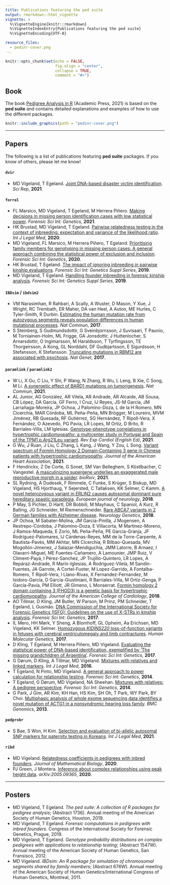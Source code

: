 ```yaml
---
title: Publications featuring the ped suite
output: rmarkdown::html_vignette
vignette: >
  %\VignetteEngine{knitr::rmarkdown}
  %\VignetteIndexEntry{Publications featuring the ped suite}
  %\VignetteEncoding{UTF-8}

resource_files:
  - pedinr-cover.png
---
```


```r
knitr::opts_chunk$set(echo = FALSE, 
                      fig.align = "center",
                      collapse = TRUE,
                      comment = "#>")
```


## Book
The book [Pedigree Analysis in R](https://www.elsevier.com/books/pedigree-analysis-in-r/vigeland/978-0-12-824430-2) (Academic Press, 2021) is based on the **ped suite** and contains detailed explanations and examples of how to use the different packages.

```r
knitr::include_graphics(path = "pedinr-cover.png")
```


---


## Papers
The following is a list of publications featuring **ped suite** packages. If you know of others, please let me know!

#### **`dvir`**
* MD Vigeland, T Egeland. [Joint DNA-based disaster victim identification](https://doi.org/10.1038/s41598-021-93071-5). *Sci Rep*, **2021**.

#### **`forrel`**
* FL Marsico, MD Vigeland, T Egeland, M Herrera Piñero. [Making decisions in missing person identification cases with low statistical power](https://doi.org/10.1016/j.fsigen.2021.102519). *Forensic Sci Int: Genetics*, **2021**.
* HK Brustad, MD Vigeland, T Egeland. [Pairwise relatedness testing in the context of inbreeding: expectation and variance of the likelihood ratio](https://doi.org/10.1007/s00414-020-02426-6). *Int J Legal Med*, **2020**.
* MD Vigeland, FL Marsico, M Herrera Piñero, T Egeland. [Prioritising family members for genotyping in missing person cases: A general approach combining the statistical power of exclusion and inclusion](https://doi.org/10.1016/j.fsigen.2020.102376). *Forensic Sci Int: Genetics*, **2020**.
* HK Brustad, T Egeland. [The impact of ignoring inbreeding in pairwise kinship evaluations](https://doi.org/10.1016/j.fsigss.2019.10.052). *Forensic Sci Int: Genetics Suppl Series*, **2019**.
* MD Vigeland, T Egeland. [Handling founder inbreeding in forensic kinship analysis](https://doi.org/10.1016/j.fsigss.2019.10.175). *Forensic Sci Int: Genetics Suppl Series*, **2019**.

#### **`IBDsim`** / **`ibdsim2`**
* VM Narasimhan, R Rahbari, A Scally, A Wuster, D Mason, Y Xue, J Wright, RC Trembath, ER Maher, DA van Heel, A Auton, ME Hurles, C Tyler-Smith, R Durbin. [Estimating the human mutation rate from autozygous segments reveals population differences in human mutational processes](https://doi.org/10.1038/s41467-017-00323-y). *Nat Commun*, **2017**.
* S Steinberg, S Gudmundsdottir, G Sveinbjornsson, J Suvisaari, T Paunio, M Torniainen-Holm, ML Frigge, GA Jonsdottir, J Huttenlocher, S Arnarsdottir, O Ingimarsson, M Haraldsson, T Tyrfingsson, TE Thorgeirsson, A Kong, GL Norddahl, DF Gudbjartsson, E Sigurdsson, H Stefansson, K Stefansson. [Truncating mutations in RBM12 are associated with psychosis](https://doi.org/10.1038/ng.3894). *Nat Genet*, **2017**.

#### **`paramlink`** / **`paramlink2`**
* W Li, X Gu, C Liu, Y Shi, P Wang, N Zhang, R Wu, L Leng, B Xie, C Song, M Li. [A synergetic effect of BARD1 mutations on tumorigenesis](https://doi.org/10.1038/s41467-021-21519-3). *Nat Commun*, **2021**. 
* AL Junior, AG González, AR Vilela, AR Andrade, ÁR Alcaide, AB Sousa, CB López, DA García, GF Ferro, I Cruz, IJ Reyes, JS-M García, JM Larrañaga-Moreira, JP Ochoa, J Palomino-Doza, L de la H Romero, MN Cicerchia, MAR Córdoba, ML Peña-Peña, MN Brögger, M Loureiro, MVM Jiménez, RB Quesada, RF Gutiérrez, SG Hernández, T Ripoll-Vera, X Fernández, O Azevedo, PG Pavía, LR Lopes, M Ortiz, D Brito, R Barriales-Villa, LM Iglesias. [Genotype-phenotype correlations in hypertrophic cardiomyopathy: a multicenter study in Portugal and Spain of the TPM1 p.Arg21Leu variant](https://doi.org/10.1016/j.rec.2021.01.001). *Rev Esp Cardiol (English Ed)*, **2021**.
* G Wu, J Ruan, J Liu, C Zhang, L Kang, J Wang, Y Zou, L Song. [Variant spectrum of Formin Homology 2 Domain‐Containing 3 gene in Chinese patients with hypertrophic cardiomyopathy](https://doi.org/10.1161/JAHA.120.018236). *Journal of the American Heart Association*, **2021**.
* F Hendrickx, Z De Corte, G Sonet, SM Van Belleghem, S Köstlbacher, C Vangestel. [A masculinizing supergene underlies an exaggerated male reproductive morph in a spider](https://doi.org/10.1101/2021.02.09.430505). *bioRxiv*, **2021**.
* SL Rydning, A Dudesek, F Rimmele, C Funke, S Krüger, S Biskup, MD Vigeland, HS Hjorthaug, Y Sejersted, C Tallaksen, KK Selmer, C Kamm. [A novel heterozygous variant in ERLIN2 causes autosomal dominant pure hereditary spastic paraplegia](https://doi.org/10.1111/ene.13625). *European journal of neurology*, **2018**.
* P May, S Pichler, D Hartl, DR Bobbili, M Mayhaus, C Spaniol, A Kurz, R Balling, JG Schneider, M Riemenschneider. [Rare ABCA7 variants in 2 German families with Alzheimer disease](https://doi.org/10.1212/NXG.0000000000000224). *Neurology Genetics*, **2018**.
* JP Ochoa, M Sabater-Molina, JM García-Pinilla, J Mogensen, A Restrepo-Córdoba, J Palomino-Doza, E Villacorta, M Martinez-Moreno, J Ramos-Maqueda, E Zorio, ML Peña-Peña, PE García-Granja, JF Rodríguez-Palomares, IJ Cárdenas-Reyes, MM de la Torre-Carpente, A Bautista-Pavés, MM Akhtar, MN Cicerchia, R Bilbao-Quesada, MV Mogollón-Jimenez, J Salazar-Mendiguchía, JMM Latorre, B Arnaez, I Olavarri-Miguel, ME Fuentes-Cañamero, A Lamounier, JMP Ruiz, V Climent-Payá, I Pérez-Sanchez, JP Trujillo-Quintero, LR Lopes, A Repáraz-Andrade, R Marín-Iglesias, A Rodriguez-Vilela, M Sandín-Fuentes, JA Garrote, A Cortel-Fuster, M Lopez-Garrido, A Fontalba-Romero, T Ripoll-Vera, I Llano-Rivas, X Fernandez-Fernandez, M Isidoro-García, D Garcia-Giustiniani, R Barriales-Villa, M Ortiz-Genga, P García-Pavía, PM Elliott, JR Gimeno, L Monserrat. [Formin homology 2 domain containing 3 (FHOD3) is a genetic basis for hypertrophic cardiomyopathy](https://doi.org/10.1016/j.jacc.2018.10.001). *Journal of the American College of Cardiology*, **2018**.
* AO Tillmar, D Kling, JM Butler, W Parson, M Prinz, PM Schneider, T Egeland, L Gusmão. [DNA Commission of the International Society for Forensic Genetics (ISFG): Guidelines on the use of X-STRs in kinship analysis](https://doi.org/10.1016/j.fsigen.2017.05.005). *Forensic Sci Int: Genetics*, **2017**.
* IL Mero, HH Mørk, Y Sheng, A Blomhoff, GL Opheim, Aa Erichsen, MD Vigeland, KK Selmer. [Homozygous *KIDINS220* loss-of-function variants in fetuses with cerebral ventriculomegaly and limb contractures](https://doi.org/10.1093/hmg/ddx263). *Human Molecular Genetics*, **2017**.
* D Kling, T Egeland, M Herrera Piñero, MD Vigeland. [Evaluating the statistical power of DNA-based identification, exemplified by 'The missing grandchildren of Argentina'](https://doi.org/10.1016/j.fsigen.2017.08.006). *Forensic Sci Int: Genetics*, **2017**.
* G Dørum, D Kling, A Tillmar, MD Vigeland. [Mixtures with relatives and linked markers](https://doi.org/10.1007/s00414-015-1288-x). *Int J Legal Med*, **2016**.
* T Egeland, N Pinto, MD Vigeland. [A general approach to power calculation for relationship testing](https://doi.org/10.1016/j.fsigen.2013.05.001). *Forensic Sci Int: Genetics*, **2014**.
* T Egeland, G Dørum, MD Vigeland, NA Sheehan. [Mixtures with relatives: A pedigree perspective](https://doi.org/10.1016/j.fsigen.2014.01.007). *Forensic Sci Int: Genetics*, **2014**.
* G Park, J Gim, AR Kim, KH Han, HS Kim, SH Oh, T Park, WY Park, BY Choi. [Multiphasic analysis of whole exome sequencing data identifies a novel mutation of ACTG1 in a nonsyndromic hearing loss family](https://doi.org/10.1186/1471-2164-14-191). *BMC Genomics*, **2013**.

#### **`pedprobr`**

* S Bae, S Won, H Kim. [Selection and evaluation of bi-allelic autosomal SNP markers for paternity testing in Koreans](https://doi.org/10.1007/s00414-020-02495-7). *Int J Legal Med*, **2021**.

#### **`ribd`**
* MD Vigeland. [Relatedness coefficients in pedigrees with inbred founders](https://doi.org/10.1007/s00285-020-01505-x). *Journal of Mathematical Biology*, **2020**.
* PJ Green, J Montera. [Inference about complex relationships using peak height data](https://arxiv.org/abs/2005.09365). *arXiv:2005.09365*, **2020**.


---


## Posters
* MD Vigeland, T Egeland. *The ped suite: A collection of R packages for pedigree analysis*; (Abstract 1736). Annual meeting of the American Society of Human Genetics, Houston, 2019.
* MD Vigeland, T Egeland. *Forensic computations in pedigrees with inbred founders*. Congress of the International Society for Forensic Genetics, Prague, 2019.
* MD Vigeland, T Egeland. *Genotype probability distributions on complex pedigrees with applications to relationship testing*; (Abstract 1547W). Annual meeting of the American Society of Human Genetics, San Fransisco, 2012.
* MD Vigeland. *IBDsim: An R package for simulation of chromosomal segments shared by family members*; (Abstract 676W). Annual meeting of the American Society of Human Genetics/International Congress of Human Genetics, Montreal, 2011.
